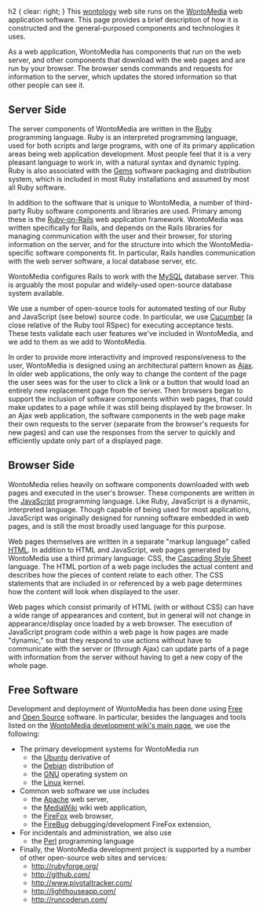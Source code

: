 <!-- Copyright (c)  2010  Glen E. Ivey
     Permission is granted to copy, distribute and/or modify this document
     under the terms of the GNU Free Documentation License, Version 1.3;
     with no Invariant Sections, no Front-Cover Texts, and no Back-Cover Texts.
     A copy of the license is in the file COPYING.DOCUMENTATION
  -->
<css>
h2 { clear: right; }
</css>This [[Help:GlossaryPtoZ#anchor_Wontology|wontology]] web site runs on the [[Help:GlossaryPtoZ#anchor_WontoMedia|WontoMedia]] web application software.  This page provides a brief description of how it is constructed and the general-purposed components and technologies it uses.

As a web application, WontoMedia has components that run on the web server, and other components that download with the web pages and are run by your browser.  The browser sends commands and requests for information to the server, which updates the stored information so that other people can see it.

== Server Side ==

<!-- ads: "How I built my web application -- server side" -->
<amazonwidget adcode="1e365777-413a-40d0-8c06-c49684553c3d" />
The server components of WontoMedia are written in the [http://ruby-lang.org/ Ruby] programming language.  Ruby is an interpreted programming language, used for both scripts and large programs, with one of its primary application areas being web application development.  Most people feel that it is a very pleasant language to work in, with a natural syntax and dynamic typing.  Ruby is also associated with the [http://www.rubygems.org/ Gems] software packaging and distribution system, which is included in most Ruby installations and assumed by most all Ruby software.

In addition to the software that is unique to WontoMedia, a number of third-party Ruby software components and libraries are used.  Primary among these is the [http://rubyonrails.org/ Ruby-on-Rails] web application framework.  WontoMedia was written specifically for Rails, and depends on the Rails libraries for managing communication with the user and their browser, for storing information on the server, and for the structure into which the WontoMedia-specific software components fit.  In particular, Rails handles communication with the web server software, a local database server, etc.

WontoMedia configures Rails to work with the [http://www.mysql.com/ MySQL] database server.  This is arguably the most popular and widely-used open-source database system available.

We use a number of open-source tools for automated testing of our Ruby and JavaScript (see below) source code.  In particular, we use [http://wiki.github.com/aslakhellesoy/cucumber/ Cucumber] (a close relative of the Ruby tool RSpec) for executing acceptance tests.  These tests validate each user features we've included in WontoMedia, and we add to them as we add to WontoMedia.

In order to provide more interactivity and improved responsiveness to the user, WontoMedia is designed using an architectural pattern known as [http://en.wikipedia.org/wiki/Ajax_(programming) Ajax].  In older web applications, the only way to change the content of the page the user sees was for the user to click a link or a button that would load an entirely new replacement page from the server.  Then browsers began to support the inclusion of software components within web pages, that could make updates to a page while it was still being displayed by the browser.  In an Ajax web application, the software components in the web page make their own requests to the server (separate from the browser's requests for new pages) and can use the responses from the server to quickly and efficiently update only part of a displayed page.

== Browser Side ==

<!--  ads: "How I built my web application -- browser side" -->
<amazonwidget adcode="a0ffd3af-a0a9-4a20-97ef-ca8f2977f64a" />
WontoMedia relies heavily on software components downloaded with web pages and executed in the user's browser.  These components are written in the [http://en.wikipedia.org/wiki/JavaScript JavaScript] programming language.  Like Ruby, JavaScript is a dynamic, interpreted language.  Though capable of being used for most applications, JavaScript was originally designed for running software embedded in web pages, and is still the most broadly used language for this purpose.

Web pages themselves are written in a separate "markup language" called [http://en.wikipedia.org/wiki/HTML HTML].  In addition to HTML and JavaScript, web pages generated by WontoMedia use a third primary language: CSS, the [http://en.wikipedia.org/wiki/Cascading_Style_Sheets Cascading Style Sheet] language.  The HTML portion of a web page includes the actual content and describes how the pieces of content relate to each other.  The CSS statements that are included in or referenced by a web page determines how the content will look when displayed to the user.

Web pages which consist primarily of HTML (with or without CSS) can have a wide range of appearances and content, but in general will not change in appearance/display once loaded by a web browser.  The execution of JavaScript program code within a web page is how pages are made "dynamic," so that they respond to use actions without have to communicate with the server or (through Ajax) can update parts of a page with information from the server without having to get a new copy of the whole page.

== Free Software ==

<!--  ads: "Best Free-Software Books" -->
<amazonwidget adcode="3976cb83-96c9-4c64-9d34-f8c994d25495" />
Development and deployment of WontoMedia has been done using [http://en.wikipedia.org/wiki/Free_software Free] and [http://en.wikipedia.org/wiki/Open_source Open Source] software.  In particular, besides the languages and tools listed on the [[Main_Page|WontoMedia development wiki's main page]], we use the following:

* The primary development systems for WontoMedia run
** the [http://www.ubuntu.com/ Ubuntu] derivative of
** the [http://www.debian.org/ Debian] distribution of
** the [http://www.gnu.org/ GNU] operating system on
** the [http://en.wikipedia.org/wiki/Linux Linux] kernel.
* Common web software we use includes
** the [http://httpd.apache.org/ Apache] web server,
** the [http://www.mediawiki.org/ MediaWiki] wiki web application,
** the [http://www.mozilla.com/ FireFox] web browser,
** the [http://getfirebug.com/ FireBug] debugging/development FireFox extension,
* For incidentals and administration, we also use
** the [http://www.perl.org/ Perl] programming language
* Finally, the WontoMedia development project is supported by a number of other open-source web sites and services:
** http://rubyforge.org/
** http://github.com/
** http://www.pivotaltracker.com/
** http://lighthouseapp.com/
** http://runcoderun.com/

